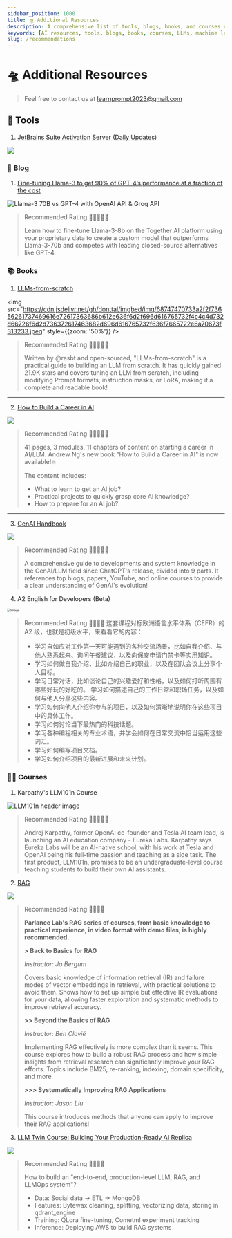 ```yaml
---
sidebar_position: 1000
title: 🛸 Additional Resources
description: A comprehensive list of tools, blogs, books, and courses related to AI and LLMs, with recommendations and reviews.
keywords: [AI resources, tools, blogs, books, courses, LLMs, machine learning]
slug: /recommendations
---
```


# 🛸 Additional Resources

> Feel free to contact us at learnprompt2023@gmail.com

## 🧰 Tools

1. [JetBrains Suite Activation Server (Daily Updates)](https://jetbrains.asiones.com/?utm_source=Newsletter&utm_medium=social&utm_campaign=ai-resource-recommendation)

![](https://cdn.jsdelivr.net/gh/donttal/imgbed/img/GS-Nr25bIAQsJcX.jpeg)

### 📙 Blog

1. [Fine-tuning Llama-3 to get 90% of GPT-4’s performance at a fraction of the cost](https://www.together.ai/blog/finetuning/?utm_source=Newsletter&utm_medium=social&utm_campaign=ai-resource-recommendation)

![Llama-3 70B vs GPT-4 with OpenAI API & Groq API](https://cdn.jsdelivr.net/gh/donttal/imgbed/img/maxresdefault-20240721144607191.jpg)

> Recommended Rating 🌟🌟🌟🌟🌟
>
> Learn how to fine-tune Llama-3-8b on the Together AI platform using your proprietary data to create a custom model that outperforms Llama-3-70b and competes with leading closed-source alternatives like GPT-4.

### 📚 Books

1. [LLMs-from-scratch](https://github.com/rasbt/LLMs-from-scratch/?utm_source=Newsletter&utm_medium=social&utm_campaign=ai-resource-recommendation)

<img src="https://cdn.jsdelivr.net/gh/donttal/imgbed/img/68747470733a2f2f73656261737469616e72617363686b612e636f6d2f696d616765732f4c4c4d732d66726f6d2d736372617463682d696d616765732f636f7665722e6a70673f313233.jpeg" style={{zoom: '50%'}} />

> Recommended Rating 🌟🌟🌟🌟🌟
>
> Written by @rasbt and open-sourced, "LLMs-from-scratch" is a practical guide to building an LLM from scratch. It has quickly gained 21.9K stars and covers tuning an LLM from scratch, including modifying Prompt formats, instruction masks, or LoRA, making it a complete and readable book!

----

2. [How to Build a Career in AI](https://wordpress.deeplearning.ai/wp-content/uploads/2022/10/eBook-How-to-Build-a-Career-in-AI.pdf/)

![](https://cdn.jsdelivr.net/gh/donttal/imgbed/img/GSIyuuqbgAEF2A_.jpeg)

> Recommended Rating 🌟🌟🌟🌟🌟
>
> 41 pages, 3 modules, 11 chapters of content on starting a career in AI/LLM. Andrew Ng's new book "How to Build a Career in AI" is now available!🔥
>
> The content includes:
> - What to learn to get an AI job?
> - Practical projects to quickly grasp core AI knowledge?
> - How to prepare for an AI job?

------

3. [GenAI Handbook](https://genai-handbook.github.io/?utm_source=Newsletter&utm_medium=social&utm_campaign=ai-resource-recommendation)

![](https://cdn.jsdelivr.net/gh/donttal/imgbed/img/GQWzz3qaEAEPkyR.jpeg)

> Recommended Rating 🌟🌟🌟🌟🌟
>
> A comprehensive guide to developments and system knowledge in the GenAI/LLM field since ChatGPT's release, divided into 9 parts. It references top blogs, papers, YouTube, and online courses to provide a clear understanding of GenAI's evolution!

4. A2 English for Developers (Beta)

<img src="https://cdn.jsdelivr.net/gh/donttal/imgbed/img/GTQcVirWIAAoicJ.png" alt="Image" style="zoom:50%;" />

> Recommended Rating 🌟🌟🌟🌟
> 这套课程对标欧洲语言水平体系（CEFR）的 A2 级，也就是初级水平，来看看它的内容： 
>
> - 学习自如应对工作第一天可能遇到的各种交流场景，比如自我介绍、与他人熟悉起来、询问午餐建议，以及向保安申请门禁卡等实用知识。  
> - 学习如何做自我介绍，比如介绍自己的职业，以及在团队会议上分享个人目标。 
> - 学习日常对话，比如谈论自己的兴趣爱好和性格，以及如何打听周围有哪些好玩的好吃的。  学习如何描述自己的工作日常和职场任务，以及如何与他人分享这些内容。  
> - 学习如何向他人介绍你参与的项目，以及如何清晰地说明你在这些项目中的具体工作。 
> - 学习如何讨论当下最热门的科技话题。 
> - 学习各种编程相关的专业术语，并学会如何在日常交流中恰当运用这些词汇。
> - 学习如何编写项目文档。 
> - 学习如何介绍项目的最新进展和未来计划。



### 🧑‍🏫 Courses

1. Karpathy's LLM101n Course

![LLM101n header image](https://cdn.jsdelivr.net/gh/donttal/imgbed/img/llm101n.jpg)

> Recommended Rating 🌟🌟🌟🌟🌟
>
> Andrej Karpathy, former OpenAI co-founder and Tesla AI team lead, is launching an AI education company - Eureka Labs. Karpathy says Eureka Labs will be an AI-native school, with his work at Tesla and OpenAI being his full-time passion and teaching as a side task. The first product, LLM101n, promises to be an undergraduate-level course teaching students to build their own AI assistants.

2. [RAG](https://parlance-labs.com/education/rag/?utm_source=Newsletter&utm_medium=social&utm_campaign=ai-resource-recommendation)

![](https://cdn.jsdelivr.net/gh/donttal/imgbed/img/GSPs_50agAE9xBR.jpeg)

> Recommended Rating 🌟🌟🌟🌟
>
> **Parlance Lab's RAG series of courses, from basic knowledge to practical experience, in video format with demo files, is highly recommended.**
>
> **> Back to Basics for RAG**
>
> *Instructor: Jo Bergum*
>
> Covers basic knowledge of information retrieval (IR) and failure modes of vector embeddings in retrieval, with practical solutions to avoid them. Shows how to set up simple but effective IR evaluations for your data, allowing faster exploration and systematic methods to improve retrieval accuracy.
>
> **>> Beyond the Basics of RAG**
>
> *Instructor: Ben Clavié*
>
> Implementing RAG effectively is more complex than it seems. This course explores how to build a robust RAG process and how simple insights from retrieval research can significantly improve your RAG efforts. Topics include BM25, re-ranking, indexing, domain specificity, and more.
>
> **>>> Systematically Improving RAG Applications**
>
> *Instructor: Jason Liu*
>
> This course introduces methods that anyone can apply to improve their RAG applications!

3. [LLM Twin Course: Building Your Production-Ready AI Replica](https://github.com/decodingml/llm-twin-course?tab=readme-ov-file/?utm_source=Newsletter&utm_medium=social&utm_campaign=ai-resource-recommendation)

![](https://cdn.jsdelivr.net/gh/donttal/imgbed/img/GS2l4FZbgAABSxo.jpeg)

> Recommended Rating 🌟🌟🌟🌟
>
> How to build an "end-to-end, production-level LLM, RAG, and LLMOps system"?
>
> - Data: Social data -> ETL -> MongoDB
> - Features: Bytewax cleaning, splitting, vectorizing data, storing in qdrant_engine
> - Training: QLora fine-tuning, Cometml experiment tracking
> - Inference: Deploying AWS to build RAG systems

<ConfettiTrigger />
